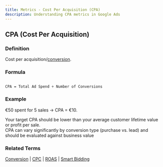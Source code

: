 ```yaml
---
title: Metrics - Cost Per Acquisition (CPA)
description: Understanding CPA metrics in Google Ads
---
```



## CPA (Cost Per Acquisition)

### Definition
Cost per acquisition/[conversion](/metrics/conversion).

### Formula
```

CPA = Total Ad Spend ÷ Number of Conversions
```

### Example
€50 spent for 5 sales → CPA = €10.

<Aside type="tip">Your target CPA should be lower than your average customer lifetime value or profit per sale.</Aside>

<Aside type="note">CPA can vary significantly by conversion type (purchase vs. lead) and should be evaluated against business value</Aside>

### Related Terms
[Conversion](/metrics/conversion) | [CPC](/metrics/cpc) | [ROAS](/metrics/roas) | [Smart Bidding](/automation/smart-bidding)
